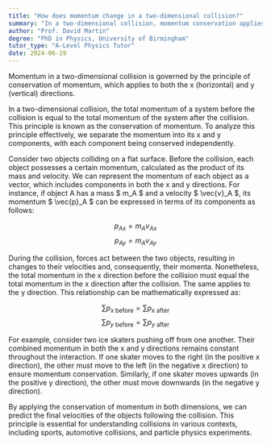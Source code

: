 ```yaml
---
title: "How does momentum change in a two-dimensional collision?"
summary: "In a two-dimensional collision, momentum conservation applies separately in the x and y directions, ensuring that the total momentum before and after the collision remains constant."
author: "Prof. David Martin"
degree: "PhD in Physics, University of Birmingham"
tutor_type: "A-Level Physics Tutor"
date: 2024-06-19
---
```


Momentum in a two-dimensional collision is governed by the principle of conservation of momentum, which applies to both the x (horizontal) and y (vertical) directions.

In a two-dimensional collision, the total momentum of a system before the collision is equal to the total momentum of the system after the collision. This principle is known as the conservation of momentum. To analyze this principle effectively, we separate the momentum into its x and y components, with each component being conserved independently.

Consider two objects colliding on a flat surface. Before the collision, each object possesses a certain momentum, calculated as the product of its mass and velocity. We can represent the momentum of each object as a vector, which includes components in both the x and y directions. For instance, if object A has a mass $ m_A $ and a velocity $ \vec{v}_A $, its momentum $ \vec{p}_A $ can be expressed in terms of its components as follows:

$$
p_{Ax} = m_A v_{Ax}
$$
$$
p_{Ay} = m_A v_{Ay}
$$

During the collision, forces act between the two objects, resulting in changes to their velocities and, consequently, their momenta. Nonetheless, the total momentum in the x direction before the collision must equal the total momentum in the x direction after the collision. The same applies to the y direction. This relationship can be mathematically expressed as:

$$
\sum p_{x \text{ before}} = \sum p_{x \text{ after}}
$$
$$
\sum p_{y \text{ before}} = \sum p_{y \text{ after}}
$$

For example, consider two ice skaters pushing off from one another. Their combined momentum in both the x and y directions remains constant throughout the interaction. If one skater moves to the right (in the positive x direction), the other must move to the left (in the negative x direction) to ensure momentum conservation. Similarly, if one skater moves upwards (in the positive y direction), the other must move downwards (in the negative y direction).

By applying the conservation of momentum in both dimensions, we can predict the final velocities of the objects following the collision. This principle is essential for understanding collisions in various contexts, including sports, automotive collisions, and particle physics experiments.
    